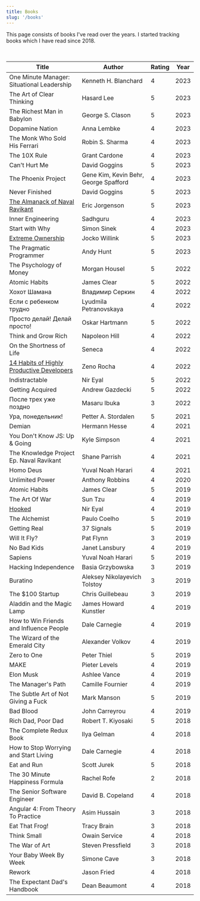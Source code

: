 ```yaml
---
title: Books
slug: '/books'
---
```


This page consists of books I've read over the years. I started tracking books which I have read since 2018.

<br />

| Title                                                                    | Author                                | Rating | Year |
| ------------------------------------------------------------------------ | ------------------------------------- | ------ | ---- |
| One Minute Manager: Situational Leadership                               | Kenneth H. Blanchard                  | 4      | 2023 |
| The Art of Clear Thinking                                                | Hasard Lee                            | 5      | 2023 |
| The Richest Man in Babylon                                               | George S. Clason                      | 5      | 2023 |
| Dopamine Nation                                                          | Anna Lembke                           | 4      | 2023 |
| The Monk Who Sold His Ferrari                                            | Robin S. Sharma                       | 4      | 2023 |
| The 10X Rule                                                             | Grant Cardone                         | 4      | 2023 |
| Can't Hurt Me                                                            | David Goggins                         | 5      | 2023 |
| The Phoenix Project                                                      | Gene Kim, Kevin Behr, George Spafford | 4      | 2023 |
| Never Finished                                                           | David Goggins                         | 5      | 2023 |
| [The Almanack of Naval Ravikant](/almanack-of-naval-ravikant-book-notes) | Eric Jorgenson                        | 5      | 2023 |
| Inner Engineering                                                        | Sadhguru                              | 4      | 2023 |
| Start with Why                                                           | Simon Sinek                           | 4      | 2023 |
| [Extreme Ownership](/extreme-ownership-book-notes)                       | Jocko Willink                         | 5      | 2023 |
| The Pragmatic Programmer                                                 | Andy Hunt                             | 5      | 2023 |
| The Psychology of Money                                                  | Morgan Housel                         | 5      | 2022 |
| Atomic Habits                                                            | James Clear                           | 5      | 2022 |
| Хохот Шамана                                                             | Владимир Серкин                       | 4      | 2022 |
| Если с ребенком трудно                                                   | Lyudmila Petranovskaya                | 4      | 2022 |
| Просто делай! Делай просто!                                              | Oskar Hartmann                        | 5      | 2022 |
| Think and Grow Rich                                                      | Napoleon Hill                         | 4      | 2022 |
| On the Shortness of Life                                                 | Seneca                                | 4      | 2022 |
| [14 Habits of Highly Productive Developers](/14-habits-book-notes)       | Zeno Rocha                            | 4      | 2022 |
| Indistractable                                                           | Nir Eyal                              | 5      | 2022 |
| Getting Acquired                                                         | Andrew Gazdecki                       | 5      | 2022 |
| После трех уже поздно                                                    | Masaru Ibuka                          | 3      | 2022 |
| Ура, понедельник!                                                        | Petter A. Stordalen                   | 5      | 2021 |
| Demian                                                                   | Hermann Hesse                         | 4      | 2021 |
| You Don't Know JS: Up & Going                                            | Kyle Simpson                          | 4      | 2021 |
| The Knowledge Project Ep. Naval Ravikant                                 | Shane Parrish                         | 4      | 2021 |
| Homo Deus                                                                | Yuval Noah Harari                     | 4      | 2021 |
| Unlimited Power                                                          | Anthony Robbins                       | 4      | 2020 |
| Atomic Habits                                                            | James Clear                           | 5      | 2019 |
| The Art Of War                                                           | Sun Tzu                               | 4      | 2019 |
| [Hooked](/hooked-book-notes)                                             | Nir Eyal                              | 4      | 2019 |
| The Alchemist                                                            | Paulo Coelho                          | 5      | 2019 |
| Getting Real                                                             | 37 Signals                            | 5      | 2019 |
| Will It Fly?                                                             | Pat Flynn                             | 3      | 2019 |
| No Bad Kids                                                              | Janet Lansbury                        | 4      | 2019 |
| Sapiens                                                                  | Yuval Noah Harari                     | 5      | 2019 |
| Hacking Independence                                                     | Basia Grzybowska                      | 3      | 2019 |
| Buratino                                                                 | Aleksey Nikolayevich Tolstoy          | 3      | 2019 |
| The $100 Startup                                                         | Chris Guillebeau                      | 3      | 2019 |
| Aladdin and the Magic Lamp                                               | James Howard Kunstler                 | 4      | 2019 |
| How to Win Friends and Influence People                                  | Dale Carnegie                         | 4      | 2019 |
| The Wizard of the Emerald City                                           | Alexander Volkov                      | 4      | 2019 |
| Zero to One                                                              | Peter Thiel                           | 5      | 2019 |
| MAKE                                                                     | Pieter Levels                         | 4      | 2019 |
| Elon Musk                                                                | Ashlee Vance                          | 4      | 2019 |
| The Manager's Path                                                       | Camille Fournier                      | 4      | 2019 |
| The Subtle Art of Not Giving a Fuck                                      | Mark Manson                           | 5      | 2019 |
| Bad Blood                                                                | John Carreyrou                        | 4      | 2019 |
| Rich Dad, Poor Dad                                                       | Robert T. Kiyosaki                    | 5      | 2018 |
| The Complete Redux Book                                                  | Ilya Gelman                           | 4      | 2018 |
| How to Stop Worrying and Start Living                                    | Dale Carnegie                         | 4      | 2018 |
| Eat and Run                                                              | Scott Jurek                           | 5      | 2018 |
| The 30 Minute Happiness Formula                                          | Rachel Rofe                           | 2      | 2018 |
| The Senior Software Engineer                                             | David B. Copeland                     | 4      | 2018 |
| Angular 4: From Theory To Practice                                       | Asim Hussain                          | 3      | 2018 |
| Eat That Frog!                                                           | Tracy Brain                           | 3      | 2018 |
| Think Small                                                              | Owain Service                         | 4      | 2018 |
| The War of Art                                                           | Steven Pressfield                     | 3      | 2018 |
| Your Baby Week By Week                                                   | Simone Cave                           | 3      | 2018 |
| Rework                                                                   | Jason Fried                           | 4      | 2018 |
| The Expectant Dad's Handbook                                             | Dean Beaumont                         | 4      | 2018 |
